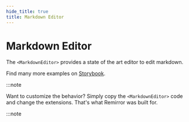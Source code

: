 ```yaml
---
hide_title: true
title: Markdown Editor
---
```



# Markdown Editor

The `<MarkdownEditor>` provides a state of the art editor to edit markdown.

<Example name='markdown' />

Find many more examples on [Storybook](https://remirror.vercel.app/?path=/story/editors-markdown--basic).

:::note

Want to customize the behavior? Simply copy the `<MarkdownEditor>` code and change the extensions. That's what Remirror was built for.

:::note
